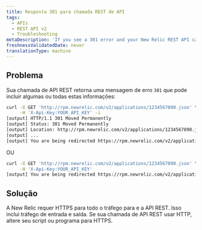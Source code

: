 ```yaml
---
title: Resposta 301 para chamada REST de API
tags:
  - APIs
  - REST API v2
  - Troubleshooting
metaDescription: 'If you see a 301 error and your New Relic REST API call uses HTTP, change your script or program to HTTPS.'
freshnessValidatedDate: never
translationType: machine
---
```


## Problema

Sua chamada de API REST retorna uma mensagem de erro `301` que pode incluir algumas ou todas estas informações:

```sh
curl -X GET 'http://rpm.newrelic.com/v2/applications/1234567890.json' \
     -H 'X-Api-Key:YOUR_API_KEY' -i
[output] HTTP/1.1 301 Moved Permanently
[output] Status: 301 Moved Permanently
[output] Location: http://rpm.newrelic.com/v2/applications/1234567890.json
[output] ...
[output] You are being redirected https://rpm.newrelic.com/v2/applications/1234567890.json
```

OU

```sh
curl -X GET 'http://rpm.newrelic.com/v2/applications/1234567890.json' \
     -H 'X-Api-Key:YOUR_API_KEY'
[output] You are being redirected https://rpm.newrelic.com/v2/applications/1234567890.json
```

## Solução

A New Relic requer HTTPS para todo o tráfego para <InlinePopover type="apm" />e a API REST. Isso inclui tráfego de entrada e saída. Se sua chamada de API REST usar HTTP, altere seu script ou programa para HTTPS.